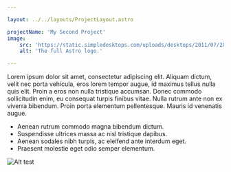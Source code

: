 ```yaml
---

layout: ../../layouts/ProjectLayout.astro

projectName: 'My Second Project'
image:
    src: 'https://static.simpledesktops.com/uploads/desktops/2011/07/28/Cuh_Cuh_Circlebow.png'
    alt: 'The full Astro logo.'

---
```


Lorem ipsum dolor sit amet, consectetur adipiscing elit. Aliquam dictum, velit nec porta vehicula, eros lorem tempor augue, id maximus tellus nulla quis elit. Proin a eros non nulla tristique accumsan. Donec commodo sollicitudin enim, eu consequat turpis finibus vitae. Nulla rutrum ante non ex viverra bibendum. Proin porta elementum pellentesque. Mauris id venenatis augue. 

- Aenean rutrum commodo magna bibendum dictum.
- Suspendisse ultrices massa ac nisl tristique dapibus.
- Aenean sodales nibh turpis, ac eleifend ante interdum eget.
- Praesent molestie eget odio semper elementum.

![Alt test](../../images/1280x800.png)
